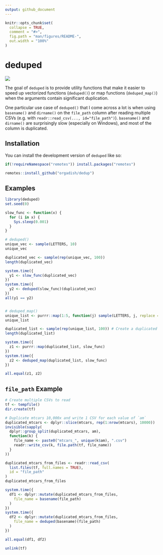 ```yaml
---
output: github_document
---
```


<!-- README.md is generated from README.Rmd. Please edit that file -->

```r
knitr::opts_chunk$set(
  collapse = TRUE,
  comment = "#>",
  fig.path = "man/figures/README-",
  out.width = "100%"
)
```

# deduped

<!-- badges: start -->
[![](https://cranlogs.r-pkg.org/badges/deduped)](https://cran.r-project.org/package=deduped)
<!-- badges: end -->

The goal of `deduped` is to provide utility functions that make it easier to speed up vectorized functions (`deduped()`) or map functions (`deduped_map()`) when the arguments contain significant duplication.

One particular use case of `deduped()` that I come across a lot is when using `basename()` and `dirname()` on the `file_path` column after reading multiple CSVs (e.g. with `readr::read_csv(..., id="file_path")`). `basename()` and `dirname()` are surprisingly slow (especially on Windows), and most of the column is duplicated.

## Installation

You can install the development version of `deduped` like so:

``` r
if(!requireNamespace("remotes")) install.packages("remotes")

remotes::install_github("orgadish/dedup")
```

## Examples

```r
library(deduped)
set.seed(0)

slow_func <- function(x) {
  for (i in x) {
    Sys.sleep(0.001)
  }
}

# deduped()
unique_vec <- sample(LETTERS, 10)
unique_vec

duplicated_vec <- sample(rep(unique_vec, 100))
length(duplicated_vec)

system.time({
  y1 <- slow_func(duplicated_vec)
})
system.time({
  y2 <- deduped(slow_func)(duplicated_vec)
})
all(y1 == y2)


# deduped_map()
unique_list <- purrr::map(1:5, function(j) sample(LETTERS, j, replace = TRUE))
unique_list

duplicated_list <- sample(rep(unique_list, 100)) # Create a duplicated list
length(duplicated_list)

system.time({
  z1 <- purrr::map(duplicated_list, slow_func)
})
system.time({
  z2 <- deduped_map(duplicated_list, slow_func)
})

all.equal(z1, z2)
```

## `file_path` Example

```r
# Create multiple CSVs to read
tf <- tempfile()
dir.create(tf)

# Duplicate mtcars 10,000x and write 1 CSV for each value of `am`
duplicated_mtcars <- dplyr::slice(mtcars, rep(1:nrow(mtcars), 10000))
invisible(sapply(
  dplyr::group_split(duplicated_mtcars, am),
  function(k) {
    file_name <- paste0("mtcars_", unique(k$am), ".csv")
    readr::write_csv(k, file.path(tf, file_name))
  }
))

duplicated_mtcars_from_files <- readr::read_csv(
  list.files(tf, full.names = TRUE),
  id = "file_path"
)
duplicated_mtcars_from_files

system.time({
  df1 <- dplyr::mutate(duplicated_mtcars_from_files,
    file_name = basename(file_path)
  )
})
system.time({
  df2 <- dplyr::mutate(duplicated_mtcars_from_files,
    file_name = deduped(basename)(file_path)
  )
})

all.equal(df1, df2)

unlink(tf)
```
